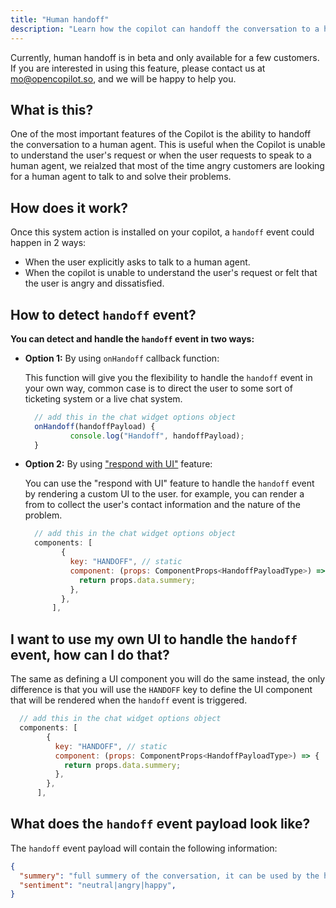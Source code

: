 ```yaml
---
title: "Human handoff"
description: "Learn how the copilot can handoff the conversation to a human agent."
---
```


Currently, human handoff is in beta and only available for a few customers. If you are interested in using this feature, please contact us at mo@opencopilot.so, and we will be happy to help you.


## What is this?
One of the most important features of the Copilot is the ability to handoff the conversation to a human agent. This is useful when the Copilot is unable to understand the user's request or when the user requests to speak to a human agent, we reialzed that most of the time angry customers are looking for a human agent to talk to and solve their problems.


## How does it work?

Once this system action is installed on your copilot, a `handoff` event could happen in 2 ways:

- When the user explicitly asks to talk to a human agent.
- When the copilot is unable to understand the user's request or felt that the user is angry and dissatisfied.

## How to detect `handoff` event?

**You can detect and handle the `handoff` event in two ways:**

- **Option 1:** By using `onHandoff` callback function:

  This function will give you the flexibility to handle the `handoff` event in your own way, common case is to direct the user to some sort of ticketing system or a live chat system.

  ```javascript
    // add this in the chat widget options object
    onHandoff(handoffPayload) {
            console.log("Handoff", handoffPayload);
    }
  ```

- **Option 2:** By using <a href="/widget/not-gen-ui">"respond with UI"</a> feature:

  You can use the "respond with UI" feature to handle the `handoff` event by rendering a custom UI to the user. for example, you can render a from to collect the user's contact information and the nature of the problem.

  ```javascript
    // add this in the chat widget options object
    components: [
          {
            key: "HANDOFF", // static
            component: (props: ComponentProps<HandoffPayloadType>) => {
              return props.data.summery;
            },
          },
        ],
  ```
## I want to use my own UI to handle the `handoff` event, how can I do that?
The same as defining a UI component you will do the same instead, the only difference is that you will use the `HANDOFF` key to define the UI component that will be rendered when the `handoff` event is triggered.

```javascript
  // add this in the chat widget options object
  components: [
        {
          key: "HANDOFF", // static
          component: (props: ComponentProps<HandoffPayloadType>) => {
            return props.data.summery;
          },
        },
      ],
```

## What does the `handoff` event payload look like?
The `handoff` event payload will contain the following information:

```json
{
  "summery": "full summery of the conversation, it can be used by the human agent to understand the context of the conversation faster",
  "sentiment": "neutral|angry|happy",
}
```
